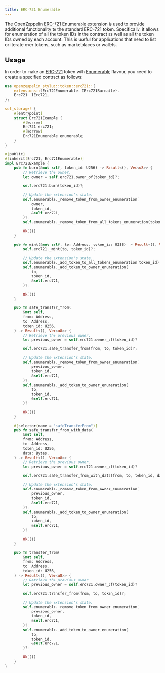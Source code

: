 ```yaml
---
title: ERC-721 Enumerable
---
```


The OpenZeppelin [ERC-721](/contracts-stylus/0.1.0/erc721) Enumerable extension is used to provide additional functionality to the standard ERC-721 token. Specifically, it allows for enumeration of all the token IDs in the contract as well as all the token IDs owned by each account. This is useful for applications that need to list or iterate over tokens, such as marketplaces or wallets.

## Usage

In order to make an [ERC-721](/contracts-stylus/0.1.0/erc721) token with [Enumerable](https://docs.rs/openzeppelin-stylus/0.1.0/openzeppelin_stylus/token/erc721/extensions/enumerable/index.html) flavour,
you need to create a specified contract as follows:

```rust
use openzeppelin_stylus::token::erc721::{
    extensions::{Erc721Enumerable, IErc721Burnable},
    Erc721, IErc721,
};

sol_storage! {
    #[entrypoint]
    struct Erc721Example {
        #[borrow]
        Erc721 erc721;
        #[borrow]
        Erc721Enumerable enumerable;
    }
}

#[public]
#[inherit(Erc721, Erc721Enumerable)]
impl Erc721Example {
    pub fn burn(&mut self, token_id: U256) -> Result<(), Vec<u8>> {
        // Retrieve the owner.
        let owner = self.erc721.owner_of(token_id)?;

        self.erc721.burn(token_id)?;

        // Update the extension's state.
        self.enumerable._remove_token_from_owner_enumeration(
            owner,
            token_id,
            &self.erc721,
        )?;
        self.enumerable._remove_token_from_all_tokens_enumeration(token_id);

        Ok(())
    }

    pub fn mint(&mut self, to: Address, token_id: U256) -> Result<(), Vec<u8>> {
        self.erc721._mint(to, token_id)?;

        // Update the extension's state.
        self.enumerable._add_token_to_all_tokens_enumeration(token_id);
        self.enumerable._add_token_to_owner_enumeration(
            to,
            token_id,
            &self.erc721,
        )?;

        Ok(())
    }

    pub fn safe_transfer_from(
        &mut self,
        from: Address,
        to: Address,
        token_id: U256,
    ) -> Result<(), Vec<u8>> {
        // Retrieve the previous owner.
        let previous_owner = self.erc721.owner_of(token_id)?;

        self.erc721.safe_transfer_from(from, to, token_id)?;

        // Update the extension's state.
        self.enumerable._remove_token_from_owner_enumeration(
            previous_owner,
            token_id,
            &self.erc721,
        )?;
        self.enumerable._add_token_to_owner_enumeration(
            to,
            token_id,
            &self.erc721,
        )?;

        Ok(())
    }

    #[selector(name = "safeTransferFrom")]
    pub fn safe_transfer_from_with_data(
        &mut self,
        from: Address,
        to: Address,
        token_id: U256,
        data: Bytes,
    ) -> Result<(), Vec<u8>> {
        // Retrieve the previous owner.
        let previous_owner = self.erc721.owner_of(token_id)?;

        self.erc721.safe_transfer_from_with_data(from, to, token_id, data)?;

        // Update the extension's state.
        self.enumerable._remove_token_from_owner_enumeration(
            previous_owner,
            token_id,
            &self.erc721,
        )?;
        self.enumerable._add_token_to_owner_enumeration(
            to,
            token_id,
            &self.erc721,
        )?;

        Ok(())
    }

    pub fn transfer_from(
        &mut self,
        from: Address,
        to: Address,
        token_id: U256,
    ) -> Result<(), Vec<u8>> {
        // Retrieve the previous owner.
        let previous_owner = self.erc721.owner_of(token_id)?;

        self.erc721.transfer_from(from, to, token_id)?;

        // Update the extension's state.
        self.enumerable._remove_token_from_owner_enumeration(
            previous_owner,
            token_id,
            &self.erc721,
        )?;
        self.enumerable._add_token_to_owner_enumeration(
            to,
            token_id,
            &self.erc721,
        )?;

        Ok(())
    }
}
```
